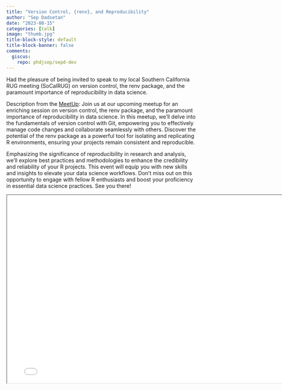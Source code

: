 ```yaml
---
title: "Version Control, {renv}, and Reproducibility"
author: "Sep Dadsetan"
date: "2023-08-15"
categories: [talk]
image: "thumb.jpg"
title-block-style: default
title-block-banner: false
comments:
  giscus: 
    repo: phdjsep/sepd-dev
---
```


Had the pleasure of being invited to speak to my local Southern California RUG meeting (SoCalRUG) on version control, the renv package, and the paramount importance of reproducibility in data science. 

Description from the [MeetUp](https://www.meetup.com/socal-rug/events/294932464): Join us at our upcoming meetup for an enriching session on version control, the renv package, and the paramount importance of reproducibility in data science. In this meetup, we'll delve into the fundamentals of version control with Git, empowering you to effectively manage code changes and collaborate seamlessly with others. Discover the potential of the renv package as a powerful tool for isolating and replicating R environments, ensuring your projects remain consistent and reproducible.

Emphasizing the significance of reproducibility in research and analysis, we'll explore best practices and methodologies to enhance the credibility and reliability of your R projects. This event will equip you with new skills and insights to elevate your data science workflows. Don't miss out on this opportunity to engage with fellow R enthusiasts and boost your proficiency in essential data science practices. See you there!

```{=html}
<iframe width="780" height="500" src="presentation.html" title="Version Control, {renv}, and Reproducibility"></iframe>
```

<script src="https://giscus.app/client.js"
        data-repo="phdjsep/sepd-dev"
        data-repo-id="R_kgDOIsJ6VA"
        data-category="General"
        data-category-id="DIC_kwDOIsJ6VM4CTVJc"
        data-mapping="pathname"
        data-strict="0"
        data-reactions-enabled="1"
        data-emit-metadata="0"
        data-input-position="top"
        data-theme="preferred_color_scheme"
        data-lang="en"
        data-loading="lazy"
        crossorigin="anonymous"
        async>
</script>